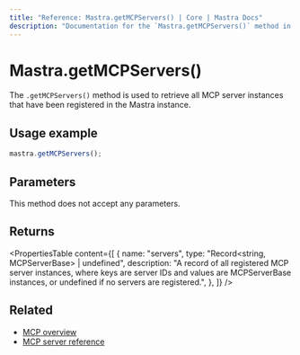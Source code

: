 ```yaml
---
title: "Reference: Mastra.getMCPServers() | Core | Mastra Docs"
description: "Documentation for the `Mastra.getMCPServers()` method in Mastra, which retrieves all registered MCP server instances."
---
```


# Mastra.getMCPServers()

The `.getMCPServers()` method is used to retrieve all MCP server instances that have been registered in the Mastra instance.

## Usage example

```typescript copy
mastra.getMCPServers();
```

## Parameters

This method does not accept any parameters.

## Returns

<PropertiesTable
  content={[
    {
      name: "servers",
      type: "Record<string, MCPServerBase> | undefined",
      description: "A record of all registered MCP server instances, where keys are server IDs and values are MCPServerBase instances, or undefined if no servers are registered.",
    },
  ]}
/>

## Related

- [MCP overview](/docs/tools-mcp/mcp-overview)
- [MCP server reference](/reference/tools/mcp-server)
